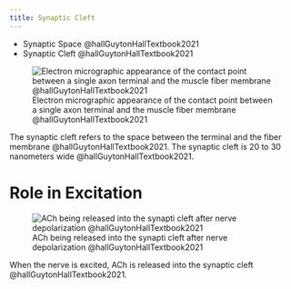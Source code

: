 ```yaml
---
title: Synaptic Cleft
---
```


:::{.callout title="AKA"}

- Synaptic Space @hallGuytonHallTextbook2021
- Synaptic Cleft @hallGuytonHallTextbook2021
:::

![Electron micrographic appearance of the contact point between a single axon terminal and the muscle fiber membrane @hallGuytonHallTextbook2021](/The Archive/Physiology/Muscle/images/fig7.1c hallGuytonHallTextbook2021.png)

The synaptic cleft refers to the space between the terminal and the fiber membrane @hallGuytonHallTextbook2021.
The synaptic cleft is 20 to 30 nanometers wide @hallGuytonHallTextbook2021.



# Role in Excitation

![ACh being released into the synapti cleft after nerve depolarization @hallGuytonHallTextbook2021](/The Archive/Physiology/Muscle/images/fig7.2 hallGuytonHallTextbook2021.png)

When the nerve is excited, ACh is released into the synaptic cleft @hallGuytonHallTextbook2021.